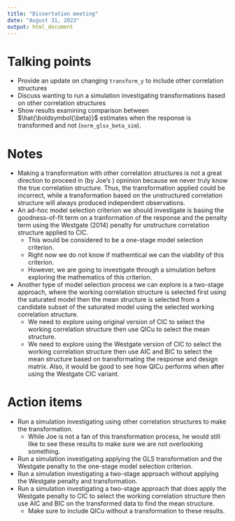 ```yaml
---
title: "Dissertation meeting"
date: "August 31, 2023"
output: html_document
---
```


# Talking points

- Provide an update on changing `transform_y` to include other correlation structures
- Discuss wanting to run a simulation investigating transformations based on other correlation structures
- Show results examining comparison between $\hat{\boldsymbol{\beta}}$ estimates when the response is transformed and not (`norm_glsx_beta_sim`).

# Notes

- Making a transformation with other correlation structures is not a great direction to proceed in (by Joe's ) opninion because we never truly know the true correlation structure. Thus, the transformation applied could be incorrect, while a transformation based on the unstructured correlation structure will always produced independent observations.
- An ad-hoc model selection criterion we should investigate is basing the goodness-of-fit term on a tranformation of the response and the penalty term using the Westgate (2014) penalty for unstructure correlation structure applied to CIC.
    - This would be considered to be a one-stage model selection criterion.
    - Right now we do not know if mathemtical we can the viability of this criterion.
    - However, we are going to investigate through a simulation before exploring the mathematics of this criterion.
- Another type of model selection process we can explore is a two-stage approach, where the working correlation structure is selected first using the saturated model then the mean structure is selected from a candidate subset of the saturated model using the selected working correlation structure.
    - We need to explore using original version of CIC to select the working correlation structure then use QICu to select the mean structure.
    - We need to explore using the Westgate version of CIC to select the working correlation structure then use AIC and BIC to select the mean structure based on transformating the response and design matrix. Also, it would be good to see how QICu performs when after using the Westgate CIC variant.

# Action items

- Run a simulation investigating using other correlation structures to make the transformation.
    - While Joe is not a fan of this transformation process, he would still like to see these results to make sure we are not overlooking something.
- Run a simulation investigating applying the GLS transformation and the Westgate penalty to the one-stage model selection criterion.
- Run a simulation investigating a two-stage approach without applying the Westgate penalty and transformation.
- Run a simulation investigating a two-stage approach that does apply the Westgate penalty to CIC to select the working correlation structure then use AIC and BIC on the transformed data to find the mean structure.
    - Make sure to include QICu without a transformation to these results.
